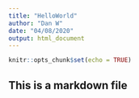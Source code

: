 ```yaml
---
title: "HelloWorld"
author: "Dan W"
date: "04/08/2020"
output: html_document
---
```


```r
knitr::opts_chunk$set(echo = TRUE)
```

## This is a markdown file

